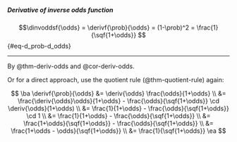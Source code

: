 :::{#thm-deriv-invodds}

##### Derivative of inverse odds function
$$\dinvoddsf{\odds} = \derivf{\prob}{\odds} = (1-\prob)^2 = \frac{1}{\sqf{1+\odds}} $${#eq-d_prob-d_odds}
:::

---

::: proof

By @thm-deriv-odds and @cor-deriv-odds.

:::: notes
Or for a direct approach, 
use the quotient rule (@thm-quotient-rule) again:
::::

$$
\ba
\derivf{\prob}{\odds}
&= \deriv{\odds} \frac{\odds}{1+\odds}
\\ &= \frac{\deriv{\odds}\odds}{1+\odds} - \frac{\odds}{\sqf{1+\odds}} \cd \deriv{\odds}(1+\odds)
\\ &= \frac{1}{1+\odds} - \frac{\odds}{\sqf{1+\odds}} \cd 1
\\ &= \frac{1}{1+\odds} - \frac{\odds}{\sqf{1+\odds}}
\\ &= \frac{1+\odds}{\sqf{1+\odds}} - \frac{\odds}{\sqf{1+\odds}}
\\ &= \frac{1+\odds - \odds}{\sqf{1+\odds}}
\\ &= \frac{1}{\sqf{1+\odds}}
\ea
$$

:::
